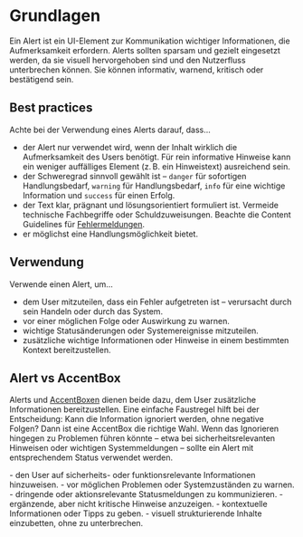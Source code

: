 # Grundlagen

Ein Alert ist ein UI-Element zur Kommunikation wichtiger Informationen, die Aufmerksamkeit erfordern. Alerts sollten sparsam und gezielt eingesetzt werden, da sie visuell hervorgehoben sind und den Nutzerfluss unterbrechen können. Sie können informativ, warnend, kritisch  oder bestätigend sein.

## Best practices
Achte bei der Verwendung eines Alerts darauf, dass...
- der Alert nur verwendet wird, wenn der Inhalt wirklich die Aufmerksamkeit des Users benötigt. Für rein informative Hinweise kann ein weniger auffälliges Element (z. B. ein Hinweistext) ausreichend sein.
- der Schweregrad sinnvoll gewählt ist – `danger` für sofortigen Handlungsbedarf, `warning` für Handlungsbedarf, `info` für eine wichtige Information und `success` für einen Erfolg.
- der Text klar, prägnant und lösungsorientiert formuliert ist. Vermeide technische Fachbegriffe oder Schuldzuweisungen. Beachte die Content Guidelines für [Fehlermeldungen](https://mittwald.github.io/flow/02-foundations/03-content-guidelines/02-fehlermeldungen).
- er möglichst eine Handlungsmöglichkeit bietet.

## Verwendung

Verwende einen Alert, um...
- dem User mitzuteilen, dass ein Fehler aufgetreten ist – verursacht durch sein Handeln oder durch das System.
- vor einer möglichen Folge oder Auswirkung zu warnen.
- wichtige Statusänderungen oder Systemereignisse mitzuteilen.
- zusätzliche wichtige Informationen oder Hinweise in einem bestimmten Kontext bereitzustellen.

## Alert vs AccentBox 

Alerts und [AccentBoxen](https://mittwald.github.io/flow/03-components/structure/accent-box) dienen beide dazu, dem User zusätzliche Informationen bereitzustellen. Eine einfache Faustregel hilft bei der Entscheidung: Kann die Information ignoriert werden, ohne negative Folgen? Dann ist eine AccentBox die richtige Wahl. Wenn das Ignorieren hingegen zu Problemen führen könnte – etwa bei sicherheitsrelevanten Hinweisen oder wichtigen Systemmeldungen – sollte ein Alert mit entsprechendem Status verwendet werden.

<DoAndDont>
  <Plain heading="Verwende Alerts, um z. B. ...">
    - den User auf sicherheits- oder funktionsrelevante Informationen hinzuweisen.
    - vor möglichen Problemen oder Systemzuständen zu warnen.
    - dringende oder aktionsrelevante Statusmeldungen zu kommunizieren.

  </Plain>

  <Plain heading="Verwende AccentBoxen, um z. B. ...">
    - ergänzende, aber nicht kritische Hinweise anzuzeigen.
    - kontextuelle Informationen oder Tipps zu geben.
    - visuell strukturierende Inhalte einzubetten, ohne zu unterbrechen.
  
  </Plain>
</DoAndDont>
